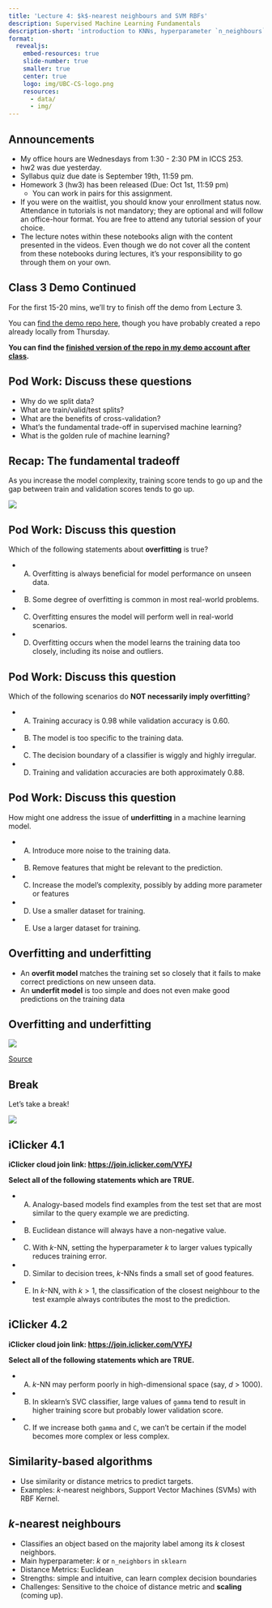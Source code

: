 ```yaml
---
title: 'Lecture 4: $k$-nearest neighbours and SVM RBFs'
description: Supervised Machine Learning Fundamentals
description-short: 'introduction to KNNs, hyperparameter `n_neighbours` or $k$, `C` and `gamma` hyperparameters of SVM RBF, decision boundaries with different values of hyperparameters.'
format:
  revealjs:
    embed-resources: true
    slide-number: true
    smaller: true
    center: true
    logo: img/UBC-CS-logo.png
    resources:
      - data/
      - img/  
---
```


## Announcements 

- My office hours are Wednesdays from 1:30 - 2:30 PM in ICCS 253.
- hw2 was due yesterday.
- Syllabus quiz due date is September 19th, 11:59 pm. 
- Homework 3 (hw3) has been released (Due: Oct 1st, 11:59 pm)
  - You can work in pairs for this assignment. 
- If you were on the waitlist, you should know your enrollment status now. Attendance in tutorials is not mandatory; they are optional and will follow an office-hour format. You are free to attend any tutorial session of your choice.
- The lecture notes within these notebooks align with the content presented in the videos. Even though we do not cover all the content from these notebooks during lectures, it’s your responsibility to go through them on your own.

## Class 3 Demo Continued

For the first 15-20 mins, we'll try to finish off the demo from Lecture 3.

You can [find the demo repo here](https://github.com/ubc-cpsc330/lecture3_demo), though you have probably created a repo already locally from Thursday.

**You can find the [finished version of the repo in my demo account after class](https://github.com/demofiras/class3_demo).**

## Pod Work: Discuss these questions

- Why do we split data?
- What are train/valid/test splits? 
- What are the benefits of cross-validation?
- What’s the fundamental trade-off in supervised machine learning?
- What is the golden rule of machine learning?

## Recap: The fundamental tradeoff

As you increase the model complexity, training score tends to go up and the gap between train and validation scores tends to go up.  

![](img/malp_0201.png){fig-align="center"}

## Pod Work: Discuss this question

Which of the following statements about **overfitting** is true? 

- (A) Overfitting is always beneficial for model performance on unseen data.
- (B) Some degree of overfitting is common in most real-world problems. 
- (C) Overfitting ensures the model will perform well in real-world scenarios.
- (D) Overfitting occurs when the model learns the training data too closely, including its noise and outliers.   

## Pod Work: Discuss this question

Which of the following scenarios do **NOT necessarily imply overfitting**? 

- (A) Training accuracy is 0.98 while validation accuracy is 0.60.
- (B) The model is too specific to the training data. 
- (C) The decision boundary of a classifier is wiggly and highly irregular.
- (D) Training and validation accuracies are both approximately 0.88. 

## Pod Work: Discuss this question

How might one address the issue of **underfitting** in a machine learning model. 

- (A) Introduce more noise to the training data. 
- (B) Remove features that might be relevant to the prediction. 
- (C) Increase the model's complexity, possibly by adding more parameter or features
- (D) Use a smaller dataset for training.
- (E) Use a larger dataset for training. 

## Overfitting and underfitting 

- An **overfit model** matches the training set so closely that it fails to make correct predictions on new unseen data.  
- An **underfit model** is too simple and does not even make good predictions on the training data

## Overfitting and underfitting 

![](img/underfit-overfit-google-developer.png){fig-align="center"}

[Source](https://developers.google.com/machine-learning/crash-course/overfitting/overfitting)

## Break

Let's take a break!

![](img/eva-coffee.png){fig-align="center"}


## iClicker 4.1

**iClicker cloud join link: [https://join.iclicker.com/VYFJ](https://join.iclicker.com/VYFJ)**

**Select all of the following statements which are TRUE.**

- (A) Analogy-based models find examples from the test set that are most similar to the query example we are predicting.
- (B) Euclidean distance will always have a non-negative value.
- (C) With $k$-NN, setting the hyperparameter $k$ to larger values typically reduces training error. 
- (D) Similar to decision trees, $k$-NNs finds a small set of good features.
- (E) In $k$-NN, with $k > 1$, the classification of the closest neighbour to the test example always contributes the most to the prediction.


## iClicker 4.2
**iClicker cloud join link: [https://join.iclicker.com/VYFJ](https://join.iclicker.com/VYFJ)**

**Select all of the following statements which are TRUE.**

- (A) $k$-NN may perform poorly in high-dimensional space (say, *d* > 1000). 
- (B) In sklearn’s SVC classifier, large values of `gamma` tend to result in higher training score but probably lower validation score. 
- (C) If we increase both `gamma` and `C`, we can't be certain if the model becomes more complex or less complex.


## Similarity-based algorithms 
- Use similarity or distance metrics to predict targets.
- Examples: $k$-nearest neighbors, Support Vector Machines (SVMs) with RBF Kernel.

## $k$-nearest neighbours
- Classifies an object based on the majority label among its $k$ closest neighbors. 
- Main hyperparameter: $k$ or `n_neighbors` in `sklearn`
- Distance Metrics: Euclidean
- Strengths: simple and intuitive, can learn complex decision boundaries
- Challenges: Sensitive to the choice of distance metric and **scaling** (coming up).

<!-- # [Class demo](https://github.com/UBC-CS/cpsc330-2024W1/blob/main/lectures/102-Varada-lectures/class_demos/demo_04-kNNs-SVMs.ipynb) -->